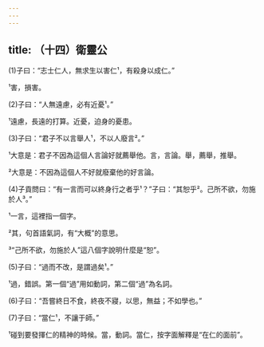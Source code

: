 ```yaml
---
---
---
```

title: （十四）衛靈公
---



(1)子曰：“志士仁人，無求生以害仁¹，有殺身以成仁。”

¹害，損害。

(2)子曰：“人無遠慮，必有近憂¹。”

¹遠慮，長遠的打算。近憂，迫身的憂患。

(3)子曰：“君子不以言舉人¹，不以人廢言²。”

¹大意是：君子不因為這個人言論好就薦舉他。言，言論。舉，薦舉，推舉。

²大意是：不因為這個人不好就廢棄他的好言論。

(4)子貢問曰：“有一言而可以終身行之者乎¹？”子曰：“其恕乎²。己所不欲，勿施於人³。”

¹一言，這裡指一個字。

²其，句首語氣詞，有“大概”的意思。

³“己所不欲，勿施於人”這八個字說明什麼是“恕”。

(5)子曰：“過而不改，是謂過矣¹。”

¹過，錯誤。第一個“過”用如動詞，第二個“過”為名詞。

(6)子曰：“吾嘗終日不食，終夜不寢，以思，無益；不如學也。”

(7)子曰：“當仁¹，不讓于師。”

¹碰到要發揮仁的精神的時候。當，動詞。當仁，按字面解釋是“在仁的面前”。